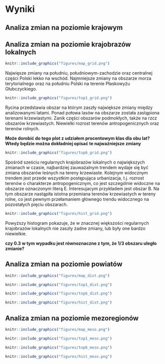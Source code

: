 # Wyniki {#wyniki}

## Analiza zmian na poziomie krajowym

## Analiza zmian na poziomie krajobrazów lokalnych
```r
knitr::include_graphics("figures/map_grid.png")
```
Najwięsze zmiany na południu, południowym-zachodzie oraz centralnej części Polski lekko na wschód.
Najmniejsze zmiany na obszarze morza terytorialnego oraz na południu Polski na terenie Płaskowyżu Głubczyckiego.

```r
knitr::include_graphics("figures/top1_grid.png")
```
Rycina przedstawia obszar na którym zaszły największe zmiany między analizowanymi latami.
Ponad połowa lasów na obszarze została zastąpiona terenami krzewiastymi.
Zanik części obszarów podmokłych, także na rzcz obszarów krzewiastych.
Niewielki rozrost terenów antropogenicznych oraz terenów rolnych.

**Może dorobić do tego plot z udziałem procentowym klas dla obu lat?**
**Wtedy będzie można dokładniej opisać te najważniejsze zmiany**

```r
knitr::include_graphics("figures/top6_grid.png")
```
Spośród sześciu regularnych krajobrazów lokalnych o największych zmianach w czasie, najbardziej zauważalnym trendem wydaje się być zmiana obszarów leśnych na tereny krzewiaste.
Kolejnym widocznym trendem jest przede wszystkim postępująca urbanizacja, t.j. rozrost terenów o charakterze antropogenicznym, co jest szczególnie widoczne na obszarze oznaczonym literą E.
Interesujacym przykładem jest obszar B.
Na tym obszarze nastąpiła istotna przemiana terenów krzewiastych w tereny rolne, co jest pewnym przełamaniem głównego trendu widocznego na pozostałych pięciu obszarach.

```r
knitr::include_graphics("figures/hist_grid.png")
```
Powyższy histogram pokazuje, że w znacznej większości regularnych krajobrazów lokalnych nie zaszły żadne zmiany, lub były one bardzo niewielkie.


**czy 0.3 w tym wypadku jest równoznaczne z tym, że 1/3 obszaru uległo zmianie?**




## Analiza zmian na poziomie powiatów
```r
knitr::include_graphics("figures/map_dist.png")
```
```r
knitr::include_graphics("figures/top1_dist.png")
```
```r
knitr::include_graphics("figures/top6_dist.png")
```
```r
knitr::include_graphics("figures/hist_dist.png")
```

## Analiza zmian na poziomie mezoregionów
```r
knitr::include_graphics("figures/map_meso.png")
```
```r
knitr::include_graphics("figures/top1_meso.png")
```
```r
knitr::include_graphics("figures/top6_meso.png")
```
```r
knitr::include_graphics("figures/hist_meso.png")
```

<!--
Część **Wyniki** może składać się z jedego lub więcej rozdziałów. 
Każdy z tych rozdziałów powinien mieć tytuł adekwatny do swojej treści.

Rozdziały wynikowe powinny korzystać z wiedzy opisanej w poprzednich rozdziałach (Rozdziały \@ref(lit), \@ref(materialy), \@ref(metody)).
W przypadku prac analitycznych, ich treść powinna przedstawiać kolejne etapy eksploracji i analizy danych.
W przypadku prac technicznych, treść tych rozdziałów powinnna opisywać stworzone narzędzia, a następnie pokazywać ich zastosowanie/a.

W przypadku prac technicznych warto pokazywać fragmenty napisanego rozwiązania lub jego wywołania używając bloków kodu.

```r
moja_funkcja = function(x){
  cat(x, "rządzi!")
}
moja_funkcja("Autor tej pracy")
```
-->
